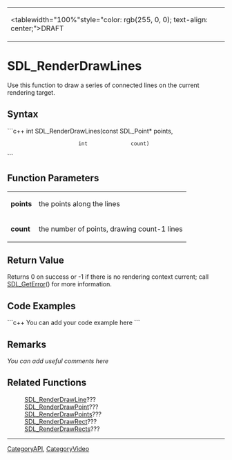 <!-- pragma section-numbers off -->
<!-- pragma disable-camelcase -->
{|
|<tablewidth="100%"style="color: rgb(255, 0, 0); text-align: center;">DRAFT
|}

= SDL_RenderDrawLines =
Use this function to draw a series of connected lines on the current rendering target.


== Syntax ==
```c++
int SDL_RenderDrawLines(const SDL_Point* points,
                        int              count)
```

== Function Parameters ==
{|
|'''points'''
|the points along the lines
|-
|'''count'''
|the number of points, drawing count-1 lines
|}

== Return Value ==
Returns 0 on success or -1 if there is no rendering context current; call [[SDL_GetError]]() for more information.

== Code Examples ==
```c++
You can add your code example here
```

== Remarks ==
''You can add useful comments here''

== Related Functions ==
:[[SDL_RenderDrawLine]]???
:[[SDL_RenderDrawPoint]]???
:[[SDL_RenderDrawPoints]]???
:[[SDL_RenderDrawRect]]???
:[[SDL_RenderDrawRects]]???

----
[[CategoryAPI]], [[CategoryVideo]]
